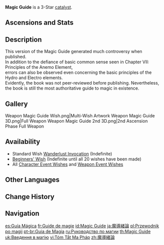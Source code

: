 {{Weapon Infobox
|id             = 14301
|image          = <gallery>
Weapon Magic Guide.png|Base
Weapon Magic Guide 2nd.png|2nd Ascension
</gallery>
|type           = Catalyst
|releaseDate    = 2020-09-28
|quality        = 3
|obtain         = Wishes
|series         = 3-Star Bane
|base_atk       = 38
|2nd_stat_type  = Elemental Mastery
|2nd_stat       = 41
|passive        = Bane of Storm and Tide
|effect         = Increases DMG against opponents affected by Hydro or Electro by (var1)%.
|eff_rank1_var1 = 12
|eff_rank2_var1 = 15
|eff_rank3_var1 = 18
|eff_rank4_var1 = 21
|eff_rank5_var1 = 24
|rank_1         = Increases DMG against opponents affected by Hydro or Electro by '''12%'''.
|rank_2         = Increases DMG against opponents affected by Hydro or Electro by '''15%'''.
|rank_3         = Increases DMG against opponents affected by Hydro or Electro by '''18%'''.
|rank_4         = Increases DMG against opponents affected by Hydro or Electro by '''21%'''.
|rank_5         = Increases DMG against opponents affected by Hydro or Electro by '''24%'''.
|eff_att1       = DMG Bonus
}}
{{Description|Version 12. A reprint featuring corrections to Version 11 and brand-new additions based on recent developments.}}
'''Magic Guide''' is a 3-Star [[catalyst]].

==Ascensions and Stats==
{{Weapon Ascensions and Stats
|ascendMat1 = Tile of Decarabian's Tower
|ascendMat2 = Debris of Decarabian's City
|ascendMat3 = Fragment of Decarabian's Epic
|ascendMat4 = Scattered Piece of Decarabian's Dream
|bossMat1   = Heavy Horn
|bossMat2   = Black Bronze Horn
|bossMat3   = Black Crystal Horn
|commonMat1 = Slime Condensate
|commonMat2 = Slime Secretions
|commonMat3 = Slime Concentrate
}}

==Description==
This version of the Magic Guide generated much controversy when published.<br />
In addition to the defiance of basic common sense seen in Chapter VII: Principles of the Anemo Element,<br />
errors can also be observed even concerning the basic principles of the Hydro and Electro elements.<br />
Evidently, the book was not peer-reviewed before publishing. Nevertheless, the book is still the most authoritative guide to magic in existence.

==Gallery==
<gallery>
Weapon Magic Guide Wish.png|Multi-Wish Artwork
Weapon Magic Guide 3D.png|Full Weapon
Weapon Magic Guide 2nd 3D.png|2nd Ascension Phase Full Weapon
</gallery>

==Availability==
*Standard Wish [[Wanderlust Invocation]] (Indefinite)
*[[Beginners' Wish]] (Indefinite until all 20 wishes have been made)
*All [[Character Event Wishes]] and [[Weapon Event Wishes]]

==Other Languages==
{{Flex|
===Weapon===
{{Other Languages
|en      = Magic Guide
|zhs     = 魔导绪论
|zhs_rm  = Módǎo Xùlùn
|zht     = 魔導緒論
|zht_rm  = Módǎo Xùlùn
|zh_tl   = Magic Introduction
|zh_note = {{zh|緒論}} refers to the preface of a written work.
|ja      = 魔導緒論
|ja_rm   = Madou Shoron
|ja_tl   = Sorcery Introduction
|ko      = 마도 서론
|ko_rm   = Mado Seoron
|ko_tl   = Magic Introduction
|es      = Guía Mágica
|es_tl   = Magic Guide
|fr      = Guide de magie
|fr_tl   = Magic Guide
|ru      = Руководство по магии
|ru_tl   = Magic Guide
|th      = Magic Guide
|vi      = Tóm Tắt Ma Pháp
|vi_tl   = Magic Summary
|de      = Magieführer
|de_tl   = Magic Guide
|id      = Magic Guide
|pt      = Guia de Magia
|pt_tl   = Magic Guide
|tr      = Büyü Rehberi
|tr_tl   = 
|it      = Manuale di magia
|it_tl   = Magic Manual
}}
|
===Passive===
{{Transclude|Bane of Storm and Tide|Other Languages}}
}}

==Change History==
{{Change History|1.0}}

==Navigation==
{{Weapons by Series Navbox|series=3-Star Bane}}
{{Weapon Navbox|type=Catalysts}}

[[es:Guía Mágica]]
[[fr:Guide de magie]]
[[id:Magic Guide]]
[[ja:魔導緒論]]
[[pl:Przewodnik po magii]]
[[pt-br:Guia de Magia]]
[[ru:Руководство по магии]]
[[th:Magic Guide]]
[[uk:Введення в магію]]
[[vi:Tóm Tắt Ma Pháp]]
[[zh:魔導緒論]]